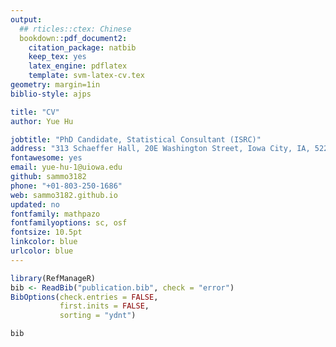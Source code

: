 ```yaml
---
output: 
  ## rticles::ctex: Chinese
  bookdown::pdf_document2:
    citation_package: natbib
    keep_tex: yes
    latex_engine: pdflatex
    template: svm-latex-cv.tex
geometry: margin=1in
biblio-style: ajps

title: "CV"
author: Yue Hu

jobtitle: "PhD Candidate, Statistical Consultant (ISRC)"
address: "313 Schaeffer Hall, 20E Washington Street, Iowa City, IA, 52242"
fontawesome: yes
email: yue-hu-1@uiowa.edu
github: sammo3182
phone: "+01-803-250-1686"
web: sammo3182.github.io
updated: no
fontfamily: mathpazo
fontfamilyoptions: sc, osf
fontsize: 10.5pt
linkcolor: blue
urlcolor: blue
---
```


```r
library(RefManageR)
bib <- ReadBib("publication.bib", check = "error")
BibOptions(check.entries = FALSE, 
           first.inits = FALSE, 
           sorting = "ydnt")
```

```r
bib
```

